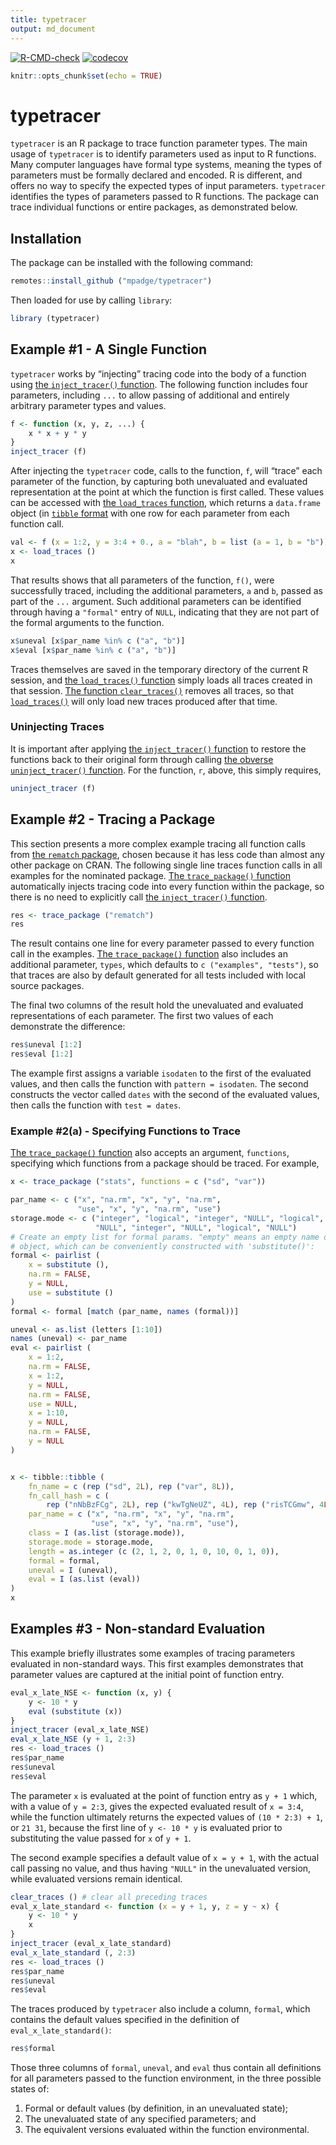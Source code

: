 ```yaml
---
title: typetracer
output: md_document
---
```


<!-- badges: start -->
[![R-CMD-check](https://github.com/mpadge/typetracer/workflows/R-CMD-check/badge.svg)](https://github.com/mpadge/typetracer/actions)
[![codecov](https://codecov.io/gh/mpadge/typetracer/branch/main/graph/badge.svg)](https://codecov.io/gh/mpadge/typetracer)
<!-- badges: end -->

```r
knitr::opts_chunk$set(echo = TRUE)
```

# typetracer

`typetracer` is an R package to trace function parameter types. The main usage
of `typetracer` is to identify parameters used as input to R functions. Many
computer languages have formal type systems, meaning the types of parameters
must be formally declared and encoded. R is different, and offers no way to
specify the expected types of input parameters. `typetracer` identifies the
types of parameters passed to R functions. The package can trace individual
functions or entire packages, as demonstrated below.


## Installation

The package can be installed with the following command:

```r
remotes::install_github ("mpadge/typetracer")
```

Then loaded for use by calling `library`:

```r
library (typetracer)
```


## Example #1 - A Single Function

`typetracer` works by "injecting" tracing code into the body of a function
using [the `inject_tracer()`
function](https://mpadge.github.io/typetracer/reference/inject_tracer.html).
The following function includes four parameters, including `...` to allow
passing of additional and entirely arbitrary parameter types and values.

```r
f <- function (x, y, z, ...) {
    x * x + y * y
}
inject_tracer (f)
```

After injecting the `typetracer` code, calls to the function, `f`, will "trace"
each parameter of the function, by capturing both unevaluated and evaluated
representation at the point at which the function is first called. These values
can be accessed with [the `load_traces`
function](https://mpadge.github.io/typetracer/reference/load_traces.html),
which returns a `data.frame` object (in [`tibble`
format](https://tibble.tidyverse.org) with one row for each parameter from each
function call.

```r
val <- f (x = 1:2, y = 3:4 + 0., a = "blah", b = list (a = 1, b = "b"))
x <- load_traces ()
x
```

That results shows that all parameters of the function, `f()`, were
successfully traced, including the additional parameters, `a` and `b`, passed
as part of the `...` argument. Such additional parameters can be identified
through having a `"formal"` entry of `NULL`, indicating that they are not part
of the formal arguments to the function.

```r
x$uneval [x$par_name %in% c ("a", "b")]
x$eval [x$par_name %in% c ("a", "b")]
```

Traces themselves are saved in the temporary directory of the current R
session, and [the `load_traces()`
function](https://mpadge.github.io/typetracer/reference/load_traces.html)
simply loads all traces created in that session. [The function
`clear_traces()`](https://mpadge.github.io/typetracer/reference/clear_traces.html)
removes all traces, so that
[`load_traces()`](https://mpadge.github.io/typetracer/reference/load_traces.html)
will only load new traces produced after that time.

### Uninjecting Traces

It is important after applying [the `inject_tracer()`
function](https://mpadge.github.io/typetracer/reference/inject_tracer.html) to
restore the functions back to their original form through calling [the obverse
`uninject_tracer()`
function](https://mpadge.github.io/typetracer/reference/uninject_tracer.html).
For the function, `r`, above, this simply requires,

```r
uninject_tracer (f)
```


## Example #2 - Tracing a Package

This section presents a more complex example tracing all function calls from
[the `rematch` package](https://github.com/MangoTheCat/rematch), chosen because
it has less code than almost any other package on CRAN. The following single
line traces function calls in all examples for the nominated package. [The
`trace_package()`
function](https://mpadge.github.io/typetracer/reference/trace_package.html)
automatically injects tracing code into every
function within the package, so there is no need to explicitly call [the
`inject_tracer()`
function](https://mpadge.github.io/typetracer/reference/inject_tracer).

```r
res <- trace_package ("rematch")
res
```

The result contains one line for every parameter passed to every function call
in the examples. [The `trace_package()`
function](https://mpadge.github.io/typetracer/reference/trace_package.html)
also includes an additional parameter, `types`, which defaults to `c
("examples", "tests")`, so that traces are also by default generated for all
tests included with local source packages.

The final two columns of the result hold the unevaluated and evaluated
representations of each parameter. The first two values of each demonstrate the
difference:

```r
res$uneval [1:2]
res$eval [1:2]
```

The example first assigns a variable `isodaten` to the first of the evaluated
values, and then calls the function with `pattern = isodaten`. The second
constructs the vector called `dates` with the second of the evaluated values,
then calls the function with `test = dates`.

### Example #2(a) - Specifying Functions to Trace

[The `trace_package()`
function](https://mpadge.github.io/typetracer/reference/trace_package.html)
also accepts an argument, `functions`, specifying which functions from a
package should be traced. For example,

```r
x <- trace_package ("stats", functions = c ("sd", "var"))
```
```r
par_name <- c ("x", "na.rm", "x", "y", "na.rm",
               "use", "x", "y", "na.rm", "use")
storage.mode <- c ("integer", "logical", "integer", "NULL", "logical",
                   "NULL", "integer", "NULL", "logical", "NULL")
# Create an empty list for formal params. "empty" means an empty name or symbol
# object, which can be conveniently constructed with 'substitute()':
formal <- pairlist (
    x = substitute (),
    na.rm = FALSE,
    y = NULL,
    use = substitute ()
)
formal <- formal [match (par_name, names (formal))]

uneval <- as.list (letters [1:10])
names (uneval) <- par_name
eval <- pairlist (
    x = 1:2,
    na.rm = FALSE,
    x = 1:2,
    y = NULL,
    na.rm = FALSE,
    use = NULL,
    x = 1:10,
    y = NULL,
    na.rm = FALSE,
    y = NULL
)


x <- tibble::tibble (
    fn_name = c (rep ("sd", 2L), rep ("var", 8L)),
    fn_call_hash = c (
        rep ("nNbBzFCg", 2L), rep ("kwTgNeUZ", 4L), rep ("risTCGmw", 4L)),
    par_name = c ("x", "na.rm", "x", "y", "na.rm",
                  "use", "x", "y", "na.rm", "use"),
    class = I (as.list (storage.mode)),
    storage.mode = storage.mode,
    length = as.integer (c (2, 1, 2, 0, 1, 0, 10, 0, 1, 0)),
    formal = formal,
    uneval = I (uneval),
    eval = I (as.list (eval))
)
x
```



## Examples #3 - Non-standard Evaluation

This example briefly illustrates some examples of tracing parameters evaluated
in non-standard ways. This first examples demonstrates that parameter values
are captured at the initial point of function entry.

```r
eval_x_late_NSE <- function (x, y) {
    y <- 10 * y
    eval (substitute (x))
}
inject_tracer (eval_x_late_NSE)
eval_x_late_NSE (y + 1, 2:3)
res <- load_traces ()
res$par_name
res$uneval
res$eval
```

The parameter `x` is evaluated at the point of function entry as `y + 1` which,
with a value of `y = 2:3`, gives the expected evaluated result of `x = 3:4`,
while the function ultimately returns the expected values of `(10 * 2:3) + 1`,
or `21 31`, because the first line of `y <- 10 * y` is evaluated prior to
substituting the value passed for `x` of `y + 1`.

The second example specifies a default value of `x = y + 1`, with the actual
call passing no value, and thus having `"NULL"` in the unevaluated version,
while evaluated versions remain identical.

```r
clear_traces () # clear all preceding traces
eval_x_late_standard <- function (x = y + 1, y, z = y ~ x) {
    y <- 10 * y
    x
}
inject_tracer (eval_x_late_standard)
eval_x_late_standard (, 2:3)
res <- load_traces ()
res$par_name
res$uneval
res$eval
```

The traces produced by `typetracer` also include a column, `formal`, which
contains the default values specified in the definition of
`eval_x_late_standard()`:

```r
res$formal
```

Those three columns of `formal`, `uneval`, and `eval` thus contain
all definitions for all parameters passed to the function environment, in the three possible states of:

1. Formal or default values (by definition, in an unevaluated state);
2. The unevaluated state of any specified parameters; and
3. The equivalent versions evaluated within the function environmental.
